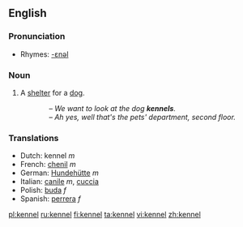 ==English==

===Pronunciation===
*Rhymes: [[Rhymes:English:-ɛnəl|-ɛnəl]]

===Noun===
{{en-noun}}

# A [[shelter]] for a [[dog]].
::''&ndash; We want to look at the dog '''kennels'''.<br>&ndash; Ah yes, well that's the pets' department, second floor.''

===Translations===
*Dutch: kennel ''m''
*French: [[chenil]] ''m''
*German: [[Hundehütte]] ''m''
*Italian: [[canile]] ''m'', [[cuccia]] {{f}}
*Polish: [[buda]] ''f''
*Spanish: [[perrera]] ''f''

[[pl:kennel]]
[[ru:kennel]]
[[fi:kennel]]
[[ta:kennel]]
[[vi:kennel]]
[[zh:kennel]]